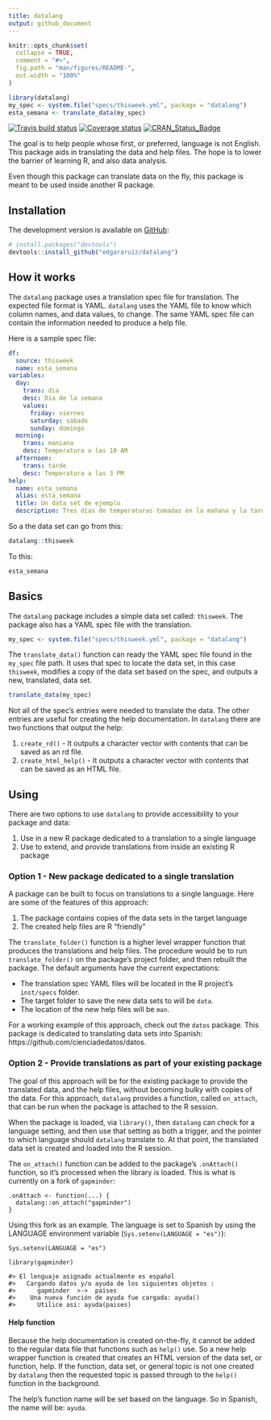 ```yaml
---
title: datalang
output: github_document
---
```


```r
knitr::opts_chunk$set(
  collapse = TRUE,
  comment = "#>",
  fig.path = "man/figures/README-",
  out.width = "100%"
)

library(datalang)
my_spec <- system.file("specs/thisweek.yml", package = "datalang")
esta_semana <- translate_data(my_spec)


```

[![Travis build status](https://travis-ci.org/edgararuiz/datalang.svg?branch=master)](https://travis-ci.org/edgararuiz/datalang)
[![Coverage status](https://codecov.io/gh/edgararuiz/datalang/branch/master/graph/badge.svg)](https://codecov.io/github/edgararuiz/datalang?branch=master)
[![CRAN\_Status\_Badge](http://www.r-pkg.org/badges/version/datalang)](http://cran.r-project.org/package=datalang)

The goal is to help people whose first, or preferred, language is not English.  This package aids in translating the data and help files.  The hope is to lower the barrier of learning R, and also data analysis.

Even though this package can translate data on the fly, this package is meant to be used inside another R package.

## Installation

The development version is available on [GitHub](https://github.com/):

``` r
# install.packages("devtools")
devtools::install_github("edgararuiz/datalang")
```

## How it works

The `datalang` package uses a translation spec file for translation.  The expected file format is YAML. `datalang` uses the YAML file to know which column names, and data values, to change.  The same YAML spec file can contain the information needed to produce a help file.

Here is a sample spec file:

```yaml
df:
  source: thisweek
  name: esta_semana
variables:
  day:
    trans: dia
    desc: Dia de la semana
    values:
      friday: viernes
      saturday: sábado
      sunday: domingo
  morning:
    trans: maniana
    desc: Temperatura a las 10 AM
  afternoon:
    trans: tarde
    desc: Temperatura a las 3 PM
help:
  name: esta_semana
  alias: esta_semana
  title: Un data set de ejemplo
  description: Tres días de temperaturas tomadas en la mañana y la tarde
```

So a the data set can go from this:

```r
datalang::thisweek
```

To this:

```r
esta_semana
```

## Basics

The `datalang` package includes a simple data set called: `thisweek`.  The package also has a YAML spec file with the translation. 

```r
my_spec <- system.file("specs/thisweek.yml", package = "datalang")
```

The `translate_data()` function can ready the YAML spec file found in the `my_spec` file path. It uses that spec to locate the data set, in this case `thisweek`, modifies a copy of the data set based on the spec, and outputs a new, translated, data set. 

```r
translate_data(my_spec)
```

Not all of the spec's entries were needed to translate the data.  The other entries are useful for creating the help documentation.  In `datalang` there are two functions that output the help:

1. `create_rd()` - It outputs a character vector with contents that can be saved as an rd file.
1. `create_html_help()` - It outputs a character vector with contents that can be saved as an HTML file.


## Using

There are two options to use `datalang` to provide accessibility to your package and data:

1. Use in a new R package dedicated to a translation to a single language
1. Use to extend, and provide translations from inside an existing R package

### Option 1 - New package dedicated to a single translation

A package can be built to focus on translations to a single language.  Here are some of the features of this approach:

  1. The package contains copies of the data sets in the target language
  1. The created help files are R "friendly"

The `translate_folder()` function is a higher level wrapper function that produces the translations and help files.  The procedure would be to run `translate_folder()` on the package's project folder, and then rebuilt the package.  The default arguments have the current expectations:

- The translation spec YAML files will be located in the R project's `inst/specs` folder.
- The target folder to save the new data sets to will be `data`.
- The location of the new help files will be `man`.

For a working example of this approach, check out the `datos` package.  This package is dedicated to translating data sets into Spanish: https://github.com/cienciadedatos/datos.

### Option 2 - Provide translations as part of your existing package

The goal of this approach will be for the existing package to provide the translated data, and the help files, without becoming bulky with copies of the data.  For this approach, `datalang` provides a function, called `on_attach`, that can be run when the package is attached to the R session.  

When the package is loaded, via `library()`, then `datalang` can check for a language setting, and then use that setting as both a trigger, and the pointer to which language should `datalang` translate to.  At that point, the translated data set is created and loaded into the R session.

The `on_attach()` function can be added to the package's `.onAttach()` function, so it's processed when the library is loaded.  This is what is currently on a fork of `gapminder`:

```
.onAttach <- function(...) {
  datalang::on_attach("gapminder")
}
```

Using this fork as an example. The language is set to Spanish by using the LANGUAGE environment variable (`Sys.setenv(LANGUAGE = "es")`):

```
Sys.setenv(LANGUAGE = "es")

library(gapminder)

#> El lenguaje asignado actualmente es español  
#>   Cargando datos y/o ayuda de los siguientes objetos : 
#>      gapminder  >->  paises 
#>    Una nueva función de ayuda fue cargada: ayuda() 
#>      Utilice asi: ayuda(paises)
```

#### Help function

Because the help documentation is created on-the-fly, it cannot be added to the regular data file that functions such as `help()` use.  So a new help wrapper function is created that creates an HTML version of the data set, or function, help.  If the function, data set, or general topic is not one created by `datalang` then the requested topic is passed through to the `help()` function in the background.  

The help's function name will be set based on the language.  So in Spanish, the name will be: `ayuda`.  



